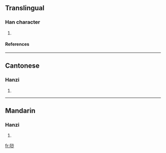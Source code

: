 ==Translingual==
===Han character===
{{Han char|rn=30|rad=口|as=07|sn=10|four=6902<sub>0</sub>|canj=口水火竹 (REFH)}}
# {{defn|Han|sort=口07}}
====References====
{{Han ref|kx=0193.051|hdz=10634.040|uh=5526|ud=21798|bh=D0F0|bd=53488}}
----
==Cantonese==
===Hanzi===
{{yue-hanzi|jyut=|y=sa1}}
# {{defn|Cantonese}}
----
==Mandarin==
===Hanzi===
{{cmn-hanzi|pin=[[shā]] (sha1)|wg=sha<sup>1</sup>}}
# {{defn|Mandarin}}

[[fr:唦]]